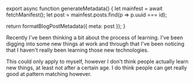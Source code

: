 

export async function generateMetadata() {
  let mainfest = await fetchManifest();
  let post = mainfest.posts.find(p => p.uuid === id);

  return formatBlogPostMetadata({ meta: post });
}

<BlogPage id={id}>


Recently I've been thinking a bit about the process of learning. I've been
digging into some new things at work and through that I've been noticing that I
haven't really been learning those new technologies.

This could only apply to myself, however I don't think people actually learn new
things, at least not after a certain age. I do think people can get really good
at pattern matching however.


</BlogPage>